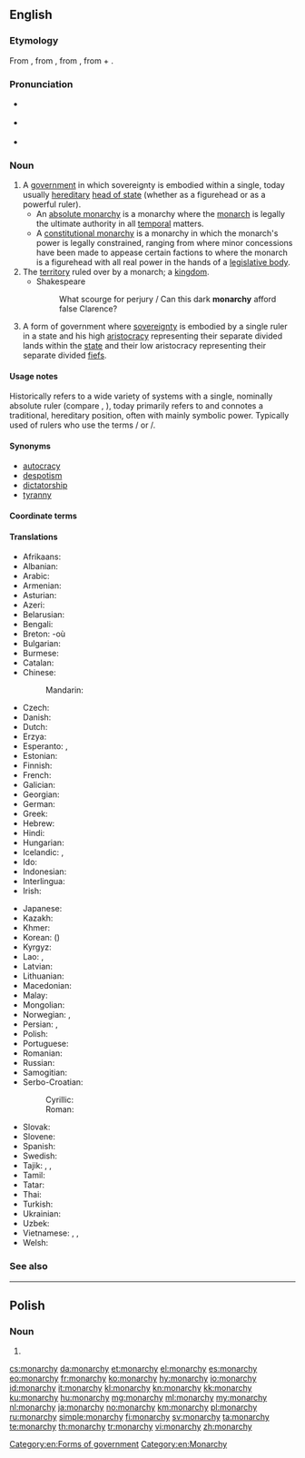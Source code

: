 ==English==
{{wikipedia}}

===Etymology===
From {{etyl|fro|en}} {{m|fro|monarchie}}, from {{etyl|LL.|en}} {{m|la|monarchia}}, from {{etyl|grc|en}} {{m|grc|μοναρχία}}, from {{m|grc|μόνος||only}} + {{m|grc|ἀρχή||power, authority}}.

===Pronunciation===
* {{a|UK}} {{IPA|/ˈmɒnə(ɹ)ki/|lang=en}}
* {{a|US}} {{IPA|/ˈmɑnəɹki/|lang=en}}
* {{audio|en-us-monarchy.ogg|Audio (US)|lang=en}}

===Noun===
{{en-noun|monarchies}}

# A [[government]] in which sovereignty is embodied within a single, today usually [[hereditary]] [[head of state]] (whether as a figurehead or as a powerful ruler).
#* An [[absolute monarchy]] is a monarchy where the [[monarch]] is legally the ultimate authority in all [[temporal]] matters.
#* A [[constitutional monarchy]] is a monarchy in which the monarch's power is legally constrained, ranging from where minor concessions have been made to appease certain factions to where the monarch is a figurehead with all real power in the hands of a [[legislative body]].
# The [[territory]] ruled over by a monarch; a [[kingdom]].
#* Shakespeare
#*: What scourge for perjury / Can this dark '''monarchy''' afford false Clarence?
# A form of government where [[sovereignty]] is embodied by a single ruler in a state and his high [[aristocracy]] representing their separate divided lands within the [[state]] and their low aristocracy representing their separate divided [[fiefs]].

====Usage notes====
Historically refers to a wide variety of systems with a single, nominally absolute ruler (compare {{m|en|autocracy}}, {{m|en|dictatorship}}), today primarily refers to and connotes a traditional, hereditary position, often with mainly symbolic power. Typically used of rulers who use the terms {{m|en|king}}/{{m|en|queen}} or {{m|en|emperor}}/{{m|en|empress}}.

====Synonyms====
* [[autocracy]]
* [[despotism]]
* [[dictatorship]]
* [[tyranny]]

====Coordinate terms====
{{also|:Category:en:Forms of government}}

====Translations====
{{trans-top|form of government with a hereditary head of state}}
* Afrikaans: {{t|af|monargie}}
* Albanian: {{t+|sq|mbretëri|f}}
* Arabic: {{t|ar|مَلِكِيَّة|f}}
* Armenian: {{t|hy|միապետություն|sc=Armn}}
* Asturian: {{t|ast|monarquía|f}}
* Azeri: {{t|az|monarxiya}}
* Belarusian: {{t|be|мана́рхія|f|sc=Cyrl}}
* Bengali: {{t|bn|রাজতন্ত্র|tr=rajtôntrô|sc=Beng}}
* Breton: {{t|br|unpenniezh|f}} -où {{g|p}}
* Bulgarian: {{t+|bg|мона́рхия|f|sc=Cyrl}}
* Burmese: {{t|my|မင်း၏အစိုးရခြင်း|sc=Mymr}}
* Catalan: {{t+|ca|monarquia|f}}
* Chinese:
*: Mandarin: {{t+|cmn|君主制|tr=jūnzhǔzhì|sc=Hani}}
* Czech: {{t+|cs|monarchie|f}}
* Danish: {{t+|da|monarki|n}}
* Dutch: {{t+|nl|monarchie|f}}
* Erzya: {{t|myv|вейкинязорчи}}
* Esperanto: {{t|eo|monarkio}}, {{t|eo|monarĥio}}
* Estonian: {{t|et|monarhia}}
* Finnish: {{t+|fi|monarkia}}
* French: {{t+|fr|monarchie|f}}
* Galician: {{t+|gl|monarquía|f}}
* Georgian: {{t+|ka|მონარქია|sc=Geor}}
* German: {{t+|de|Monarchie|f}}
* Greek: {{t+|el|μοναρχία|f}}
* Hebrew: {{t+|he|מונרכיה|f}}
* Hindi: {{t|hi|राजतन्त्र|m|tr=rājtantra}}
* Hungarian: {{t+|hu|monarchia}}
* Icelandic: {{t|is|konungsríki}}, {{t+|is|konungdæmi}}
* Ido: {{t+|io|monarkio}}
* Indonesian: {{t+|id|monarki}}
* Interlingua: {{t|ia|monarchia}}
* Irish: {{t|ga|monarcacht|f}}
{{trans-mid}}
* Japanese: {{t|ja|君主制|tr=くんしゅせい, kunshusei|sc=Jpan}}
* Kazakh: {{t+|kk|монархия|sc=Cyrl}}
* Khmer: {{t|km|រាជាធិបតេយ្យ|sc=Khmr|tr=riec a’tʰippa’tay}}
* Korean: {{t+|ko|군주제|sc=Kore}} ({{t+|ko|君主制|sc=Kore}})
* Kyrgyz: {{t|ky|монархия|sc=Cyrl}}
* Lao: {{t|lo|ຣາຊາທິປະໄຕ|sc=Laoo}}, {{t|lo|ລາຊາທິປະໄຕ|sc=Laoo}}
* Latvian: {{t|lv|monarhija|f}}
* Lithuanian: {{t+|lt|monarchija|f}}
* Macedonian: {{t|mk|мона́рхија|f}}
* Malay: {{t|ms|monarki}}
* Mongolian: {{t|mn|эзэн хаант улс|sc=Cyrl}}
* Norwegian: {{t+|no|kongedømme|n}}, {{t+|no|monarki|n}}
* Persian: {{t+|fa|سلطنت|tr=saltanat|sc=fa-Arab}}, {{t+|fa|پادشاهی|tr=pâdešâhi, pâdšâhi|sc=fa-Arab}}
* Polish: {{t+|pl|monarchia|f}}
* Portuguese: {{t+|pt|monarquia|f}}
* Romanian: {{t+|ro|monarhie|f}}
* Russian: {{t+|ru|мона́рхия|f}}
* Samogitian: {{t|sgs|muonarkėjė|f}}
* Serbo-Croatian:
*: Cyrillic: {{t|sh|монархија|f}}
*: Roman: {{t+|sh|monarhija|f}}
* Slovak: {{t|sk|monarchia|f}}
* Slovene: {{t+|sl|monarhija|f}}
* Spanish: {{t+|es|monarquía|f}}
* Swedish: {{t+|sv|monarki|c}}
* Tajik: {{t|tg|салтанат|sc=Cyrl}}, {{t|tg|монархия|sc=Cyrl}}, {{t|tg|хокимияти мутлақа|sc=Cyrl}}
* Tamil: {{t+|ta|முடியாட்சி|sc=Taml}}
* Tatar: {{t|tt|монархия|sc=Cyrl}}
* Thai: {{t|th|ราชาธิปไตย|tr=raachaatípbpàdtai|sc=Thai}}
* Turkish: {{t+|tr|monarşi}}
* Ukrainian: {{t|uk|мона́рхія|f|sc=Cyrl}}
* Uzbek: {{t+|uz|monarxiya}}
* Vietnamese: {{t+|vi|quân chủ}}, {{t|vi|chế độ quân chủ}}, {{t|vi|nền quân chủ}}
* Welsh: {{t|cy|archdeyrnieath|f}}
{{trans-bottom}}

===See also===
{{also|:Category:en:Monarchy}}

[[Category:en:Forms of government]]
[[Category:en:Monarchy]]

----

==Polish==

===Noun===
{{head|pl|noun form}}

# {{inflection of|monarcha||gen|s|lang=pl}}

[[cs:monarchy]]
[[da:monarchy]]
[[et:monarchy]]
[[el:monarchy]]
[[es:monarchy]]
[[eo:monarchy]]
[[fr:monarchy]]
[[ko:monarchy]]
[[hy:monarchy]]
[[io:monarchy]]
[[id:monarchy]]
[[it:monarchy]]
[[kl:monarchy]]
[[kn:monarchy]]
[[kk:monarchy]]
[[ku:monarchy]]
[[hu:monarchy]]
[[mg:monarchy]]
[[ml:monarchy]]
[[my:monarchy]]
[[nl:monarchy]]
[[ja:monarchy]]
[[no:monarchy]]
[[km:monarchy]]
[[pl:monarchy]]
[[ru:monarchy]]
[[simple:monarchy]]
[[fi:monarchy]]
[[sv:monarchy]]
[[ta:monarchy]]
[[te:monarchy]]
[[th:monarchy]]
[[tr:monarchy]]
[[vi:monarchy]]
[[zh:monarchy]]